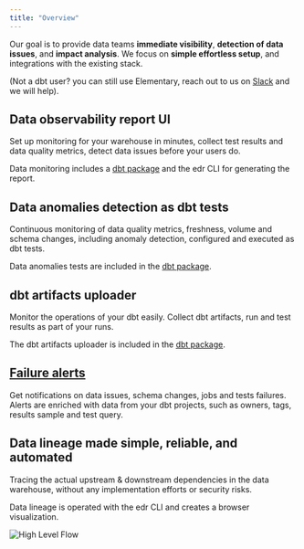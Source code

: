 ```yaml
---
title: "Overview"
---
```


Our goal is to provide data teams **immediate visibility**, **detection of data issues**, and **impact analysis**. We focus on **simple effortless setup**, and integrations with the existing stack.

(Not a dbt user? you can still use Elementary, reach out to us on [Slack](https://elementary-data.com/community) and we will help).

## Data observability report UI

Set up monitoring for your warehouse in minutes, collect test results and data quality metrics, detect data issues before your users do.

Data monitoring includes a [dbt package](/data-tests/dbt/dbt-package) and the edr CLI for generating the report.

## Data anomalies detection as dbt tests

Continuous monitoring of data quality metrics, freshness, volume and schema changes, including anomaly detection, configured and executed as dbt tests.

Data anomalies tests are included in the [dbt package](/data-tests/dbt/dbt-package).

## dbt artifacts uploader

Monitor the operations of your dbt easily. Collect dbt artifacts, run and test results as part of your runs.

The dbt artifacts uploader is included in the [dbt package](/data-tests/dbt/dbt-package).

## [Failure alerts](/oss/guides/alerts/elementary-alerts)

Get notifications on data issues, schema changes, jobs and tests failures. Alerts are enriched with data from your dbt projects, such as owners, tags, results sample and test query.

## Data lineage made simple, reliable, and automated

Tracing the actual upstream & downstream dependencies in the data warehouse, without any implementation efforts or security risks.

Data lineage is operated with the edr CLI and creates a browser visualization.

<img
  src="https://res.cloudinary.com/mintlify/image/upload/v1659304881/elementary/High-level-flow_d21jfj.png"
  alt="High Level Flow"
/>
